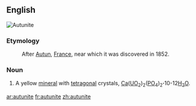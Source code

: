 ==English==
[[Image:2autunit, Polska, Sudety.jpg|thumb|Autunite]]
{{wikipedia}}

===Etymology===
: After [[w:Autun|Autun]], [[France]], near which it was discovered in 1852.

===Noun===
{{en-noun|-}}

# {{mineral}} A yellow [[mineral]] with [[tetragonal]] crystals, [[calcium|Ca]]([[uranium|U]][[oxygen|O]]<sub>2</sub>)<sub>2</sub>([[phosphorus|P]]O<sub>4</sub>)<sub>2</sub>'''·'''10-12[[water|H<sub>2</sub>O]].

[[ar:autunite]]
[[fr:autunite]]
[[zh:autunite]]